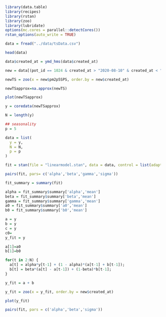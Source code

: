 

```r
library(data.table)
library(recipes)
library(rstan)
library(zoo)
library(lubridate)
options(mc.cores = parallel::detectCores())
rstan_options(auto_write = TRUE)
```




```r
data = fread("../data/tsData.csv")

head(data)
```

```r
data$created_at = ymd_hms(data$created_at)


```


```r
new = data[(pot_id == 1024 & created_at > "2020-08-10" & created_at < "2020-08-12"),]

newTS = zoo(x = new$pm2p5SPS, order.by = new$created_at)

newTSapprox=na.approx(newTS)

plot(newTSapprox)

```


```r

y = coredata(newTSapprox)

N = length(y)

## seasonality 
p = 5 

data = list(
  y = y,
  N = N,
  p = p
)

fit = stan(file = "linearmodel.stan", data = data, control = list(adapt_delta = 0.99, max_treedepth = 20),iter = 4000)

```

```r
pairs(fit, pars= c('alpha','beta','gamma','sigma'))
```



```r

fit_summary = summary(fit)

alpha = fit_summary$summary['alpha','mean']
beta = fit_summary$summary['beta','mean']
gamma = fit_summary$summary['gamma','mean']
a0 = fit_summary$summary['a0','mean']
b0 = fit_summary$summary['b0','mean']

a = y
b = y
c = y
c0=
y_fit = y

a[1]=a0
b[1]=b0

for(t in 2:N) {
  a[t] = alpha*y[t-1] + (1 - alpha)*(a[t-1] + b[t-1]);
  b[t] = beta*(a[t] - a[t-1]) + (1-beta)*b[t-1];
}

y_fit = a + b

y_fit = zoo(x = y_fit, order.by = new$created_at)

plot(y_fit)

```

```r

pairs(fit, pars = c('alpha','beta','sigma'))


```




